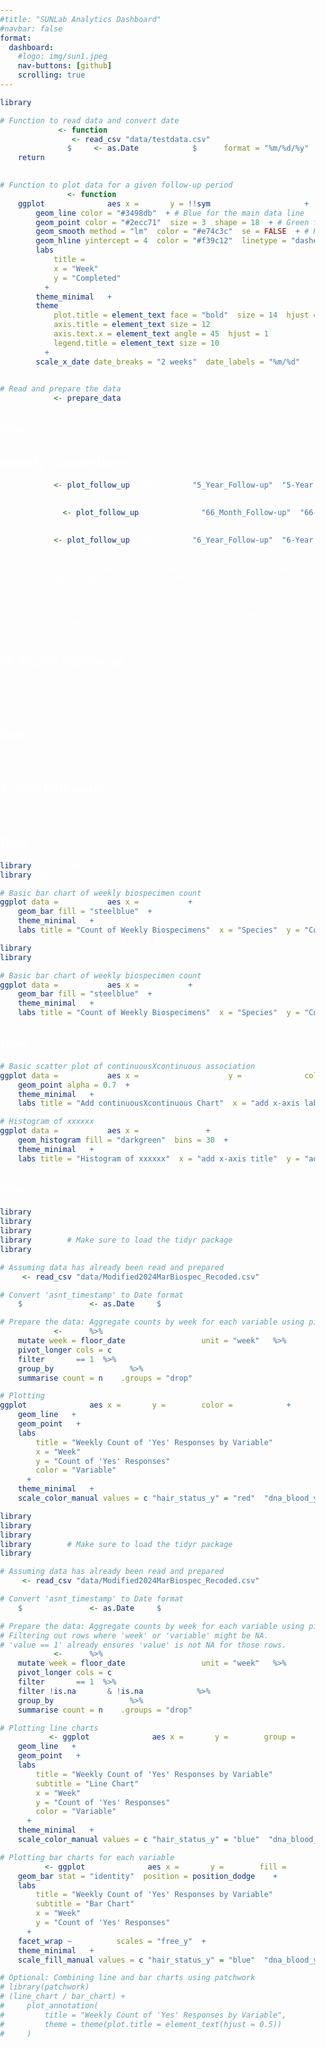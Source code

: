 ```yaml
---
#title: "SUNLab Analytics Dashboard"
#navbar: false
format: 
  dashboard:
    #logo: img/sun1.jpeg
    nav-buttons: [github]
    scrolling: true
---
```


```{=html}
<style>
    body, html {
        height: 100%;
        margin: 0;
        padding: 0;
        font-family: Arial, sans-serif;
        color: white;
    }
    .navbar {
        display: flex;
        justify-content: space-between;
        align-items: center;
        background-color: #333;
        padding: 10px 20px;
    }
    .navbar a {
        color: white;
        text-decoration: none;
        padding: 5px 10px;
        transition: color 0.3s ease;
    }
    .navbar a:hover {
        color: #ddd;
    }
    .navbar .fa {
        margin-right: 8px;
    }
    </style>

```

```r
library(tidyverse)

# Function to read data and convert date
prepare_data <- function() {
    weekly_data <- read_csv("data/testdata.csv")
    weekly_data$Week <- as.Date(weekly_data$Week, format = "%m/%d/%y")
    return(weekly_data)
}

# Function to plot data for a given follow-up period
plot_follow_up <- function(weekly_data, follow_up_column, title) {
    ggplot(weekly_data, aes(x = Week, y = !!sym(follow_up_column))) +
        geom_line(color = "#3498db") + # Blue for the main data line
        geom_point(color = "#2ecc71", size = 3, shape = 18) + # Green for data points
        geom_smooth(method = "lm", color = "#e74c3c", se = FALSE) + # Red for the trend line
        geom_hline(yintercept = 4, color = "#f39c12", linetype = "dashed", size = 1) + # Orange for the goal line
        labs(
            title = title,
            x = "Week",
            y = "Completed"
        ) +
        theme_minimal() +
        theme(
            plot.title = element_text(face = "bold", size = 14, hjust = 0.5),
            axis.title = element_text(size = 12),
            axis.text.x = element_text(angle = 45, hjust = 1),
            legend.title = element_text(size = 10)
        ) +
        scale_x_date(date_breaks = "2 weeks", date_labels = "%m/%d")
}

# Read and prepare the data
weekly_data <- prepare_data()
```

## Row {height=20%}

::: {.row}
::: {.col width=3}
# Weekly Completions
```r
plot_5_year <- plot_follow_up(weekly_data, "5_Year_Follow-up", "5-Year Follow-up Assessments")
plot_5_year

```

```r
plot_66_month <- plot_follow_up(weekly_data, "66_Month_Follow-up", "66-Month Follow-up Assessments")
plot_66_month
```

```r
plot_6_year <- plot_follow_up(weekly_data, "6_Year_Follow-up", "6-Year Follow-up Assessments")
plot_6_year
```

plot_78_month <- plot_follow_up(weekly_data, "78_Month_Follow-up", "78-Month Follow-up Assessments")
plot_78_month
```

```r
plot_7_year <- plot_follow_up(weekly_data, "7_Year_Follow-up", "7-Year Follow-up Assessments")
plot_7_year
```

:::
::: {.col width=4}
# 66-Month Follow-up
testing

:::
::: {.col width=4}
testing

:::
:::

## Row {height=30%}
::: {.row}
::: {.col width=6}
testing

:::
::: {.col width=6}

# 7-Year Follow-up
test

:::
:::

## Row {height=40%}

```r

library(palmerpenguins)
library(ggplot2)

# Basic bar chart of weekly biospecimen count
ggplot(data = penguins, aes(x = species)) +
    geom_bar(fill = "steelblue") +
    theme_minimal() +
    labs(title = "Count of Weekly Biospecimens", x = "Species", y = "Count")
```

```r

library(palmerpenguins)
library(ggplot2)

# Basic bar chart of weekly biospecimen count
ggplot(data = penguins, aes(x = species)) +
    geom_bar(fill = "steelblue") +
    theme_minimal() +
    labs(title = "Count of Weekly Biospecimens", x = "Species", y = "Count")
```

## Row {height=30%}

```r
# Basic scatter plot of continuousXcontinuous association
ggplot(data = penguins, aes(x = flipper_length_mm, y = body_mass_g, color = species)) +
    geom_point(alpha = 0.7) +
    theme_minimal() +
    labs(title = "Add continuousXcontinuous Chart", x = "add x-axis label", y = "add y-axis label")

```

```r
# Histogram of xxxxxx
ggplot(data = penguins, aes(x = body_mass_g)) +
    geom_histogram(fill = "darkgreen", bins = 30) +
    theme_minimal() +
    labs(title = "Histogram of xxxxxx", x = "add x-axis title", y = "add y-axis title")

```

## Row {height=30%}

```r

library(dplyr)
library(ggplot2)
library(lubridate)
library(tidyr) # Make sure to load the tidyr package
library(readr)

# Assuming data has already been read and prepared
data <- read_csv("data/Modified2024MarBiospec_Recoded.csv")

# Convert 'asnt_timestamp' to Date format
data$asnt_timestamp <- as.Date(data$asnt_timestamp)

# Prepare the data: Aggregate counts by week for each variable using pivot_longer
data_weekly <- data %>%
    mutate(week = floor_date(asnt_timestamp, unit = "week")) %>%
    pivot_longer(cols = c(hair_status_y, dna_blood_y, teeth_donated_1_p), names_to = "variable", values_to = "value") %>%
    filter(value == 1) %>%
    group_by(week, variable) %>%
    summarise(count = n(), .groups = "drop")

# Plotting
ggplot(data_weekly, aes(x = week, y = count, color = variable)) +
    geom_line() +
    geom_point() +
    labs(
        title = "Weekly Count of 'Yes' Responses by Variable",
        x = "Week",
        y = "Count of 'Yes' Responses",
        color = "Variable"
    ) +
    theme_minimal() +
    scale_color_manual(values = c("hair_status_y" = "red", "dna_blood_y" = "green", "teeth_donated_1_p" = "blue"))

```

```r

library(dplyr)
library(ggplot2)
library(lubridate)
library(tidyr) # Make sure to load the tidyr package
library(readr)

# Assuming data has already been read and prepared
data <- read_csv("data/Modified2024MarBiospec_Recoded.csv")

# Convert 'asnt_timestamp' to Date format
data$asnt_timestamp <- as.Date(data$asnt_timestamp)

# Prepare the data: Aggregate counts by week for each variable using pivot_longer
# Filtering out rows where 'week' or 'variable' might be NA.
# 'value == 1' already ensures 'value' is not NA for those rows.
data_weekly <- data %>%
    mutate(week = floor_date(asnt_timestamp, unit = "week")) %>%
    pivot_longer(cols = c(hair_status_y, dna_blood_y, teeth_donated_1_p), names_to = "variable", values_to = "value") %>%
    filter(value == 1) %>%
    filter(!is.na(week) & !is.na(variable)) %>%
    group_by(week, variable) %>%
    summarise(count = n(), .groups = "drop")

# Plotting line charts
line_chart <- ggplot(data_weekly, aes(x = week, y = count, group = variable, color = variable)) +
    geom_line() +
    geom_point() +
    labs(
        title = "Weekly Count of 'Yes' Responses by Variable",
        subtitle = "Line Chart",
        x = "Week",
        y = "Count of 'Yes' Responses",
        color = "Variable"
    ) +
    theme_minimal() +
    scale_color_manual(values = c("hair_status_y" = "blue", "dna_blood_y" = "green", "teeth_donated_1_p" = "red"))

# Plotting bar charts for each variable
bar_chart <- ggplot(data_weekly, aes(x = week, y = count, fill = variable)) +
    geom_bar(stat = "identity", position = position_dodge()) +
    labs(
        title = "Weekly Count of 'Yes' Responses by Variable",
        subtitle = "Bar Chart",
        x = "Week",
        y = "Count of 'Yes' Responses"
    ) +
    facet_wrap(~variable, scales = "free_y") +
    theme_minimal() +
    scale_fill_manual(values = c("hair_status_y" = "blue", "dna_blood_y" = "green", "teeth_donated_1_p" = "red"))

# Optional: Combining line and bar charts using patchwork
# library(patchwork)
# (line_chart / bar_chart) +
#     plot_annotation(
#         title = "Weekly Count of 'Yes' Responses by Variable",
#         theme = theme(plot.title = element_text(hjust = 0.5))
#     )

```

<!-- 

```r

library(dplyr)
library(ggplot2)
library(lubridate)
library(tidyr) # Make sure to load the tidyr package
library(readr)

# Assuming data has already been read and prepared
data <- read_csv("Modified2024MarMobTech_Recoded.csv")

# Convert 'asnt_timestamp' to Date format
data$asnt_timestamp <- as.Date(data$asnt_timestamp)

# Prepare the data: Aggregate counts by week for each variable using pivot_longer
data_weekly <- data %>%
    mutate(week = floor_date(asnt_timestamp, unit = "week")) %>%
    pivot_longer(cols = c(fitbit_assent), names_to = "variable", values_to = "value") %>%
    filter(value == 1) %>%
    group_by(week, variable) %>%
    summarise(count = n(), .groups = "drop")

# Plotting the line chart
line_chart <- ggplot(data_weekly, aes(x = week, y = count, group = variable, color = variable)) +
    geom_line() +
    geom_point() +
    labs(
        title = "Weekly Count of 'Yes' Responses by Variable",
        x = "Week",
        y = "Count of 'Yes' Responses"
    ) +
    theme_minimal() +
    scale_color_manual(values = c("fitbit_assent" = "green"))

# Plotting the bar chart for fitbit_assent variable
bar_chart <- ggplot(data_weekly %>% filter(variable == "fitbit_assent"), aes(x = week, y = count, fill = variable)) +
    geom_bar(stat = "identity", color = "black", fill = "lightgreen") +
    labs(
        title = "Weekly Count of 'Yes' Responses for Fitbit Assent",
        x = "Week",
        y = "Count of 'Yes' Responses"
    ) +
    theme_minimal()

# Optional: If you want to display both charts in the same plotting window, you can use the gridExtra or patchwork package
library(patchwork)
line_chart + bar_chart




``` -->